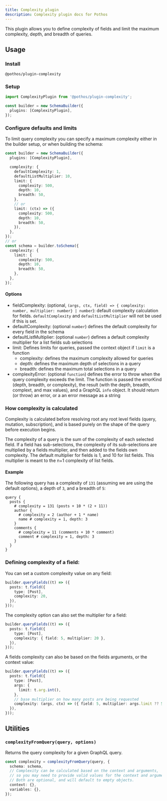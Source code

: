 ```yaml
---
title: Complexity plugin
description: Complexity plugin docs for Pothos
---
```


This plugin allows you to define complexity of fields and limit the maximum complexity, depth, and
breadth of queries.

## Usage

### Install

```package-install
@pothos/plugin-complexity
```

### Setup

```typescript
import ComplexityPlugin from '@pothos/plugin-complexity';

const builder = new SchemaBuilder({
  plugins: [ComplexityPlugin],
});
```

### Configure defaults and limits

To limit query complexity you can specify a maximum complexity either in the builder setup, or when
building the schema:

```typescript
const builder = new SchemaBuilder({
  plugins: [ComplexityPlugin],

  complexity: {
    defaultComplexity: 1,
    defaultListMultiplier: 10,
    limit: {
      complexity: 500,
      depth: 10,
      breadth: 50,
    },
    // or
    limit: (ctx) => ({
      complexity: 500,
      depth: 10,
      breadth: 50,
    }),
  },
});
// or
const schema = builder.toSchema({
  complexity: {
    limit: {
      complexity: 500,
      depth: 10,
      breadth: 50,
    },
  },
});
```

#### Options

- fieldComplexity: (optional,
  `(args, ctx, field) => { complexity: number, multiplier: number} | number`): default complexity
  calculation for fields. `defaultComplexity` and `defaultListMultiplier` will not be used if this
  is set.
- defaultComplexity: (optional `number`) defines the default complexity for every field in the
  schema
- defaultListMultiplier: (optional `number`) defines a default complexity multiplier for a list
  fields sub selections
- limit: Defines limits for queries, passed the context object if `limit` is a function
  - complexity: defines the maximum complexity allowed for queries
  - depth: defines the maximum depth of selections in a query
  - breadth: defines the maximum total selections in a query
- complexityError: (optional `function`) defines the error to throw when the query complexity
  exceeds the limit. The function is passed the errorKind (depth, breadth, or complexity), the
  result (with the depth, breadth, complext, and max values), and a GraphQL `info` object. It should
  return (or throw) an error, or a an error message as a string

### How complexity is calculated

Complexity is calculated before resolving root any root level fields (query, mutation,
subscription), and is based purely on the shape of the query before execution begins.

The complexity of a query is the sum of the complexity of each selected field. If a field has
sub-selections, the complexity of its sub-selections are multiplied by a fields multiplier, and then
added to the fields own complexity. The default multiplier for fields is 1, and 10 for list fields.
This multiplier is meant to the n+1 complexity of list fields.

#### Example

The following query has a complexity of `131` (assuming we are using the default options), a depth
of `3`, and a breadth of `5`:

```gql
query {
  posts {
    # complexity = 131 (posts + 10 * (2 + 11))
    author {
      # complexity = 2 (author + 1 * name)
      name # complexity = 1, depth: 3
    }
    comments {
      # complexity = 11 (comments + 10 * comment)
      comment # complexity = 1, depth: 3
    }
  }
}
```

### Defining complexity of a field:

You can set a custom complexity value on any field:

```typescript
builder.queryFields((t) => ({
  posts: t.field({
    type: [Post],
    complexity: 20,
  }),
}));
```

The complexity option can also set the multiplier for a field:

```typescript
builder.queryFields((t) => ({
  posts: t.field({
    type: [Post],
    complexity: { field: 5, multiplier: 20 },
  }),
}));
```

A fields complexity can also be based on the fields arguments, or the context value:

```typescript
builder.queryFields((t) => ({
  posts: t.field({
    type: [Post],
    args: {
      limit: t.arg.int(),
    },
    // base multiplier on how many posts are being requested
    complexity: (args, ctx) => ({ field: 5, multiplier: args.limit ?? 5 }),
  }),
}));
```

## Utilities

### `complexityFromQuery(query, options)`

Returns the query complexity for a given GraphQL query.

```typescript
const complexity = complexityFromQuery(query, {
  schema: schema,
  // Complexity can be calculated based on the context and arguments,
  // so you may need to provide valid values for the context and arguments.
  // Both are optional, and will default to empty objects.
  context: {},
  variables: {},
});
```
